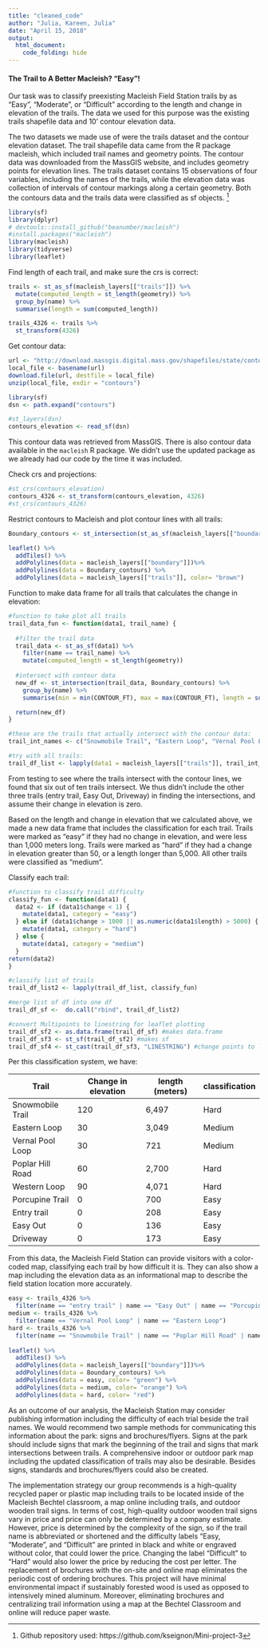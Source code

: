 ```yaml
---
title: "cleaned_code"
author: "Julia, Kareen, Julia"
date: "April 15, 2018"
output:
  html_document:
    code_folding: hide
---
```


#### The Trail to A Better Macleish? "Easy"!

Our task was to classify preexisting Macleish Field Station trails by as “Easy”, “Moderate”, or “Difficult” according to the length and change in elevation of the trails. The data we used for this purpose was the existing trails shapefile data and 10’ contour elevation data.

The two datasets we made use of were the trails dataset and the contour elevation dataset. The trail shapefile data came from the R package macleish, which included trail names and geometry points. The contour data was downloaded from the MassGIS website, and includes geometry points for elevation lines. The trails dataset contains 15 observations of four variables, including the names of the trails, while the elevation data was collection of intervals of contour markings along a certain geometry. Both the contours data and the trails data were classified as sf objects. [^1]


```r
library(sf)
library(dplyr)
# devtools::install_github("beanumber/macleish")
#install.packages("macleish")
library(macleish)
library(tidyverse)
library(leaflet)
```

Find length of each trail, and make sure the crs is correct:
```r
trails <- st_as_sf(macleish_layers[["trails"]]) %>% 
  mutate(computed_length = st_length(geometry)) %>%
  group_by(name) %>%
  summarise(length = sum(computed_length))

trails_4326 <- trails %>%
  st_transform(4326)
```

Get contour data: 
```r
url <- "http://download.massgis.digital.mass.gov/shapefiles/state/contours250k.zip"
local_file <- basename(url)
download.file(url, destfile = local_file)
unzip(local_file, exdir = "contours")

library(sf)
dsn <- path.expand("contours")

#st_layers(dsn)
contours_elevation <- read_sf(dsn)
```

This contour data was retrieved from MassGIS. There is also contour data available in the `macleish` R package. We didn't use the updated package as we already had our code by the time it was included.

Check crs and projections:
```r
#st_crs(contours_elevation)
contours_4326 <- st_transform(contours_elevation, 4326)
#st_crs(contours_4326)
```

Restrict contours to Macleish and plot contour lines with all trails:
```r
Boundary_contours <- st_intersection(st_as_sf(macleish_layers[["boundary"]]), contours_4326)

leaflet() %>%
  addTiles() %>%
  addPolylines(data = macleish_layers[["boundary"]])%>%
  addPolylines(data = Boundary_contours) %>%
  addPolylines(data = macleish_layers[["trails"]], color= "brown")
```

Function to make data frame for all trails that calculates the change in elevation:
```r

#function to take plot all trails
trail_data_fun <- function(data1, trail_name) {
  
  #filter the trail data
  trail_data <- st_as_sf(data1) %>%
    filter(name == trail_name) %>%
    mutate(computed_length = st_length(geometry))
  
  #intersect with contour data
  new_df <- st_intersection(trail_data, Boundary_contours) %>%
    group_by(name) %>%
    summarise(min = min(CONTOUR_FT), max = max(CONTOUR_FT), length = sum(computed_length), change = max-min)

  return(new_df)
}

#these are the trails that actually intersect with the contour data:
trail_int_names <- c("Snowmobile Trail", "Eastern Loop", "Vernal Pool Loop", "Poplar Hill Road", "Western Loop", "Porcupine Trail") 

#try with all trails:
trail_df_list <- lapply(data1 = macleish_layers[["trails"]], trail_int_names, trail_data_fun)
```

From testing to see where the trails intersect with the contour lines, we found that six out of ten trails intersect. We thus didn't include the other three trails (entry trail, Easy Out, Driveway) in finding the intersections, and assume their change in elevation is zero.

Based on the length and change in elevation that we calculated above, we made a new data frame that includes the classification for each trail. Trails were marked as "easy" if they had no change in elevation, and were less than 1,000 meters long. Trails were marked as "hard" if they had a change in elevation greater than 50, or a length longer than 5,000. All other trails were classified as "medium".  

Classify each trail:
```r
#function to classify trail difficulty
classify_fun <- function(data1) {
  data2 <- if (data1$change < 1) {
    mutate(data1, category = "easy")
  } else if (data1$change > 1000 || as.numeric(data1$length) > 5000) {
    mutate(data1, category = "hard")
  } else {
    mutate(data1, category = "medium")
  }
return(data2)  
}

#classify list of trails
trail_df_list2 <- lapply(trail_df_list, classify_fun)

#merge list of df into one df
trail_df_sf <-  do.call("rbind", trail_df_list2) 

#convert Multipoints to linestring for leaflet plotting
trail_df_sf2 <- as.data.frame(trail_df_sf) #makes data.frame
trail_df_sf3 <- st_sf(trail_df_sf2) #makes sf
trail_df_sf4 <- st_cast(trail_df_sf3, "LINESTRING") #change points to linestring
```


Per this classification system, we have: 

Trail | Change in elevation | length (meters) | classification
--|--|--|--
Snowmobile Trail | 120 | 6,497 | Hard 
Eastern Loop | 30 | 3,049 | Medium
Vernal Pool Loop | 30 | 721 | Medium
Poplar Hill Road | 60 | 2,700 | Hard
Western Loop | 90 | 4,071 | Hard
Porcupine Trail | 0 | 700 | Easy 
Entry trail | 0 | 208 | Easy
Easy Out | 0 | 136 | Easy
Driveway | 0 | 173 | Easy

From this data, the Macleish Field Station can provide visitors with a color-coded map, classifying each trail by how difficult it is. They can also show a map including the elevation data as an informational map to describe the field station location more accurately. 

```r
easy <- trails_4326 %>%
  filter(name == "entry trail" | name == "Easy Out" | name == "Porcupine Trail" | name == "Driveway") 
medium <- trails_4326 %>%
  filter(name == "Vernal Pool Loop" | name == "Eastern Loop") 
hard <- trails_4326 %>%
  filter(name == "Snowmobile Trail" | name == "Poplar Hill Road" | name == "Western Loop")
  
leaflet() %>%
  addTiles() %>%
  addPolylines(data = macleish_layers[["boundary"]])%>%
  addPolylines(data = Boundary_contours) %>%
  addPolylines(data = easy, color= "green") %>%
  addPolylines(data = medium, color= "orange") %>%
  addPolylines(data = hard, color= "red")
```

As an outcome of our analysis, the Macleish Station may consider publishing information including the difficulty of each trial beside the trail names. We would recommend two sample methods for communicating this information about the park: signs and brochures/flyers. Signs at the park should include signs that mark the beginning of the trail and signs that mark intersections between trails. A comprehensive indoor or outdoor park map including the updated classification of trails may also be desirable. Besides signs, standards and brochures/flyers could also be created.

The implementation strategy our group recommends is a high-quality recycled paper or plastic map including trails to be located inside of the Macleish Bechtel classroom, a map online including trails, and outdoor wooden trail signs. In terms of cost, high-quality outdoor wooden trail signs vary in price and price can only be determined by a company estimate. However, price is determined by the complexity of the sign, so if the trail name is abbreviated or shortened and the difficulty labels “Easy, “Moderate”, and “Difficult” are printed in black and white or engraved without color, that could lower the price. Changing the label “Difficult” to “Hard” would also lower the price by reducing the cost per letter. The replacement of brochures with the on-site and online map eliminates the periodic cost of ordering brochures. This project will have minimal environmental impact if sustainably forested wood is used as opposed to intensively mined aluminum. Moreover, eliminating brochures and centralizing trail information using a map at the Bechtel Classroom and online will reduce paper waste.


[^1]: Github repository used: https://github.com/kseignon/Mini-project-3